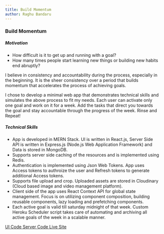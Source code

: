 ```yaml
---
title: Build Momentum
author: Raghu Bandaru
---
```



### Build Momentum

##### Motivation

- How difficult is it to get up and running with a goal?
- How many times people start learning new things or building new habits end abruptly?

I believe in consistency and accountability
during the process, especially in the beginning. It is the sheer
consistency over a period that builds momentum that accelerates
the process of achieving goals.

I chose to develop a minimal web app that demonstrates
technical skills and simulates the above process to fit my needs.
Each user can activate only one goal and work on it for a week.
Add the tasks that direct you towards the goal and stay
accountable through the progress of the week. Rinse and Repeat!

##### Technical Skills

- App is developed in MERN Stack. UI is written in React.js,
  Server Side API is written in Express.js (Node.js Web
  Application Framework) and Data is stored in MongoDB.
- Supports server side caching of the resources and is implemented
  using Redis.
- Authentication is implemented using Json Web Tokens. App uses
  Access tokens to authroize the user and Refresh tokens to
  generate additional Access tokens.
- Supports file upload and crop. Uploaded assets are stored in
  Cloudinary (Cloud based image and video management platform).
- Client side of the app uses React Context API for global state
  management. Focus is on utilizing component composition,
  building reusable components, lazy loading and prefetching
  components.
- Each active goal is valid till saturday midnight of that week.
  Custom Heroku Scheduler script takes care of automating and
  archiving all active goals of the week in a scalable manner.

<LinkGroup>
  <a
    href="https://github.com/raghubandaru/build-momentum-client"
    rel="noopener noreferrer"
    target="_blank"
  >
    UI Code
  </a>
  <a
    href="https://github.com/raghubandaru/build-momentum-server"
    rel="noopener noreferrer"
    target="_blank"
  >
    Server Code
  </a>
  <a
    href="https://buildmomentum.life"
    rel="noopener noreferrer"
    target="_blank"
  >
    Live Site
  </a>
</LinkGroup>
